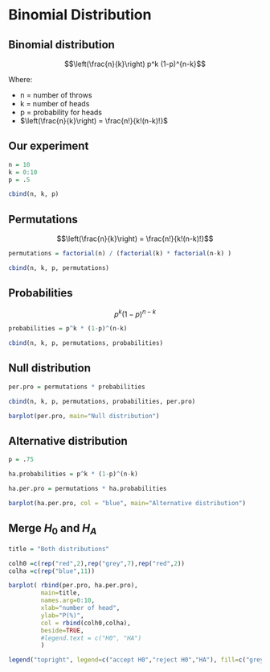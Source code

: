 # Binomial Distribution

## Binomial distribution

$$\left(\frac{n}{k}\right) p^k (1-p)^{n-k}$$

Where:

* n = number of throws
* k = number of heads
* p = probability for heads
* $\left(\frac{n}{k}\right) = \frac{n!}{k!(n-k)!}$

## Our experiment

```r
n = 10
k = 0:10
p = .5

cbind(n, k, p)
```


## Permutations {.smaller}

$$\left(\frac{n}{k}\right) = \frac{n!}{k!(n-k)!}$$

```r
permutations = factorial(n) / (factorial(k) * factorial(n-k) )

cbind(n, k, p, permutations)
```

## Probabilities {.smaller}

$$p^k (1-p)^{n-k}$$

```r
probabilities = p^k * (1-p)^(n-k)

cbind(n, k, p, permutations, probabilities)
```

## Null distribution {.smaller}

```r
per.pro = permutations * probabilities

cbind(n, k, p, permutations, probabilities, per.pro)

barplot(per.pro, main="Null distribution")
```

## Alternative distribution

```r
p = .75

ha.probabilities = p^k * (1-p)^(n-k)

ha.per.pro = permutations * ha.probabilities

barplot(ha.per.pro, col = "blue", main="Alternative distribution")
```

## Merge $H_0$ and $H_A$

```r
title = "Both distributions"

colh0 =c(rep("red",2),rep("grey",7),rep("red",2))
colha =c(rep("blue",11))

barplot( rbind(per.pro, ha.per.pro), 
         main=title, 
         names.arg=0:10, 
         xlab="number of head", 
         ylab="P(%)", 
         col = rbind(colh0,colha),
         beside=TRUE,
         #legend.text = c("H0", "HA")
         )

legend("topright", legend=c("accept H0","reject H0","HA"), fill=c("grey","red","blue"))
```


